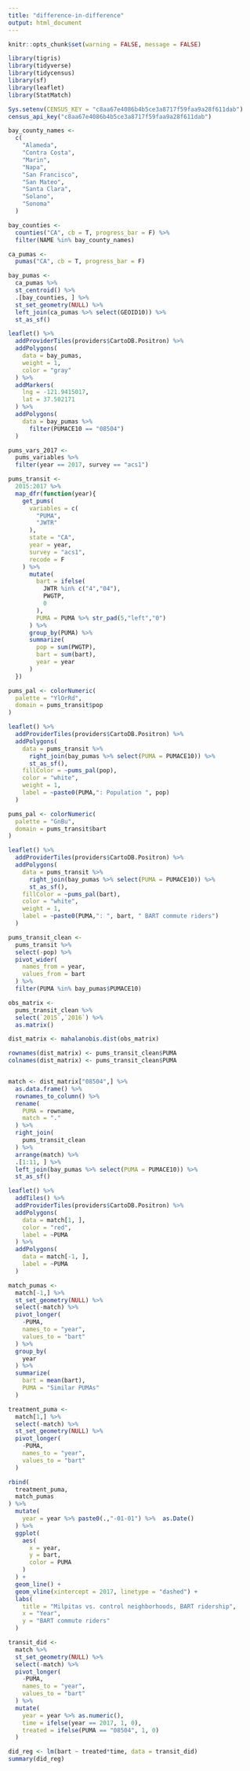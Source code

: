 ```yaml
---
title: "difference-in-difference"
output: html_document
---
```

```r
knitr::opts_chunk$set(warning = FALSE, message = FALSE)
```
```r
library(tigris)
library(tidyverse)
library(tidycensus)
library(sf)
library(leaflet)
library(StatMatch)

Sys.setenv(CENSUS_KEY = "c8aa67e4086b4b5ce3a8717f59faa9a28f611dab")
census_api_key("c8aa67e4086b4b5ce3a8717f59faa9a28f611dab")

bay_county_names <-
  c(
    "Alameda",
    "Contra Costa",
    "Marin",
    "Napa",
    "San Francisco",
    "San Mateo",
    "Santa Clara",
    "Solano",
    "Sonoma"
  )

bay_counties <-
  counties("CA", cb = T, progress_bar = F) %>%
  filter(NAME %in% bay_county_names)

ca_pumas <-
  pumas("CA", cb = T, progress_bar = F)

bay_pumas <-
  ca_pumas %>% 
  st_centroid() %>% 
  .[bay_counties, ] %>% 
  st_set_geometry(NULL) %>% 
  left_join(ca_pumas %>% select(GEOID10)) %>% 
  st_as_sf()
```
```r
leaflet() %>% 
  addProviderTiles(providers$CartoDB.Positron) %>% 
  addPolygons(
    data = bay_pumas,
    weight = 1,
    color = "gray"
  ) %>% 
  addMarkers(
    lng = -121.9415017,
    lat = 37.502171
  ) %>% 
  addPolygons(
    data = bay_pumas %>% 
      filter(PUMACE10 == "08504")
  )
```
```r
pums_vars_2017 <- 
  pums_variables %>%
  filter(year == 2017, survey == "acs1")

pums_transit <- 
  2015:2017 %>% 
  map_dfr(function(year){
    get_pums(
      variables = c(
        "PUMA",
        "JWTR"
      ),
      state = "CA",
      year = year,
      survey = "acs1",
      recode = F
    ) %>% 
      mutate(
        bart = ifelse(
          JWTR %in% c("4","04"),
          PWGTP,
          0
        ),
        PUMA = PUMA %>% str_pad(5,"left","0")
      ) %>% 
      group_by(PUMA) %>% 
      summarize(
        pop = sum(PWGTP),
        bart = sum(bart),
        year = year
      )
  })
```
```r
pums_pal <- colorNumeric(
  palette = "YlOrRd",
  domain = pums_transit$pop
)

leaflet() %>% 
  addProviderTiles(providers$CartoDB.Positron) %>% 
  addPolygons(
    data = pums_transit %>% 
      right_join(bay_pumas %>% select(PUMA = PUMACE10)) %>% 
      st_as_sf(),
    fillColor = ~pums_pal(pop),
    color = "white",
    weight = 1,
    label = ~paste0(PUMA,": Population ", pop)
  )
```
```r
pums_pal <- colorNumeric(
  palette = "GnBu",
  domain = pums_transit$bart
)

leaflet() %>% 
  addProviderTiles(providers$CartoDB.Positron) %>% 
  addPolygons(
    data = pums_transit %>% 
      right_join(bay_pumas %>% select(PUMA = PUMACE10)) %>% 
      st_as_sf(),
    fillColor = ~pums_pal(bart),
    color = "white",
    weight = 1,
    label = ~paste0(PUMA,": ", bart, " BART commute riders")
  )
```
```r
pums_transit_clean <-
  pums_transit %>% 
  select(-pop) %>% 
  pivot_wider(
    names_from = year,
    values_from = bart
  ) %>% 
  filter(PUMA %in% bay_pumas$PUMACE10)
```
```r
obs_matrix <-
  pums_transit_clean %>% 
  select(`2015`,`2016`) %>% 
  as.matrix()

dist_matrix <- mahalanobis.dist(obs_matrix)

rownames(dist_matrix) <- pums_transit_clean$PUMA
colnames(dist_matrix) <- pums_transit_clean$PUMA


match <- dist_matrix["08504",] %>% 
  as.data.frame() %>% 
  rownames_to_column() %>% 
  rename(
    PUMA = rowname,
    match = "."
  ) %>% 
  right_join(
    pums_transit_clean
  ) %>% 
  arrange(match) %>% 
  .[1:11, ] %>% 
  left_join(bay_pumas %>% select(PUMA = PUMACE10)) %>% 
  st_as_sf()
```

```r
leaflet() %>% 
  addTiles() %>% 
  addProviderTiles(providers$CartoDB.Positron) %>% 
  addPolygons(
    data = match[1, ],
    color = "red",
    label = ~PUMA
  ) %>% 
  addPolygons(
    data = match[-1, ],
    label = ~PUMA
  )
```
```r
match_pumas <-
  match[-1,] %>% 
  st_set_geometry(NULL) %>% 
  select(-match) %>% 
  pivot_longer(
    -PUMA,
    names_to = "year",
    values_to = "bart"
  ) %>%
  group_by(
    year
  ) %>%
  summarize(
    bart = mean(bart),
    PUMA = "Similar PUMAs"
  )

treatment_puma <-
  match[1,] %>% 
  select(-match) %>% 
  st_set_geometry(NULL) %>% 
  pivot_longer(
    -PUMA,
    names_to = "year",
    values_to = "bart"
  )
```
```r
rbind(
  treatment_puma,
  match_pumas
) %>% 
  mutate(
    year = year %>% paste0(.,"-01-01") %>%  as.Date()
  ) %>% 
  ggplot(
    aes(
      x = year,
      y = bart,
      color = PUMA
    )
  ) +
  geom_line() +
  geom_vline(xintercept = 2017, linetype = "dashed") +
  labs(
    title = "Milpitas vs. control neighborhoods, BART ridership",
    x = "Year",
    y = "BART commute riders"
  )
```
```r
transit_did <-
  match %>% 
  st_set_geometry(NULL) %>% 
  select(-match) %>% 
  pivot_longer(
    -PUMA,
    names_to = "year",
    values_to = "bart"
  ) %>% 
  mutate(
    year = year %>% as.numeric(),
    time = ifelse(year == 2017, 1, 0),
    treated = ifelse(PUMA == "08504", 1, 0)
  )

did_reg <- lm(bart ~ treated*time, data = transit_did)
summary(did_reg)
```

